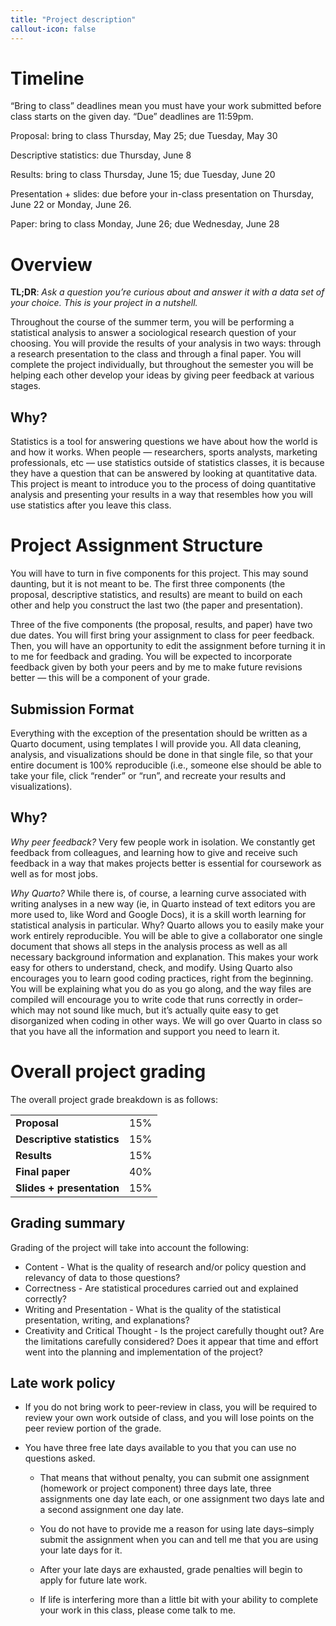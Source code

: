 ```yaml
---
title: "Project description"
callout-icon: false
---
```


# Timeline

"Bring to class" deadlines mean you must have your work submitted before class starts on the given day. "Due" deadlines are 11:59pm.

Proposal: bring to class Thursday, May 25; due Tuesday, May 30

Descriptive statistics: due Thursday, June 8

Results: bring to class Thursday, June 15; due Tuesday, June 20

Presentation + slides: due before your in-class presentation on Thursday, June 22 or Monday, June 26.

Paper: bring to class Monday, June 26; due Wednesday, June 28

# Overview

**TL;DR**: *Ask a question you're curious about and answer it with a data set of your choice. This is your project in a nutshell.*

Throughout the course of the summer term, you will be performing a statistical analysis to answer a sociological research question of your choosing. You will provide the results of your analysis in two ways: through a research presentation to the class and through a final paper. You will complete the project individually, but throughout the semester you will be helping each other develop your ideas by giving peer feedback at various stages.

::: callout-tip
## Why?

Statistics is a tool for answering questions we have about how the world is and how it works. When people --- researchers, sports analysts, marketing professionals, etc --- use statistics outside of statistics classes, it is because they have a question that can be answered by looking at quantitative data. This project is meant to introduce you to the process of doing quantitative analysis and presenting your results in a way that resembles how you will use statistics after you leave this class.
:::

# Project Assignment Structure

You will have to turn in five components for this project. This may sound daunting, but it is not meant to be. The first three components (the proposal, descriptive statistics, and results) are meant to build on each other and help you construct the last two (the paper and presentation).

Three of the five components (the proposal, results, and paper) have two due dates. You will first bring your assignment to class for peer feedback. Then, you will have an opportunity to edit the assignment before turning it in to me for feedback and grading. You will be expected to incorporate feedback given by both your peers and by me to make future revisions better --- this will be a component of your grade.

## Submission Format

Everything with the exception of the presentation should be written as a Quarto document, using templates I will provide you. All data cleaning, analysis, and visualizations should be done in that single file, so that your entire document is 100% reproducible (i.e., someone else should be able to take your file, click "render" or "run", and recreate your results and visualizations).

::: callout-tip
## Why?

*Why peer feedback?* Very few people work in isolation. We constantly get feedback from colleagues, and learning how to give and receive such feedback in a way that makes projects better is essential for coursework as well as for most jobs.

*Why Quarto?* While there is, of course, a learning curve associated with writing analyses in a new way (ie, in Quarto instead of text editors you are more used to, like Word and Google Docs), it is a skill worth learning for statistical analysis in particular. Why? Quarto allows you to easily make your work entirely reproducible. You will be able to give a collaborator one single document that shows all steps in the analysis process as well as all necessary background information and explanation. This makes your work easy for others to understand, check, and modify. Using Quarto also encourages you to learn good coding practices, right from the beginning. You will be explaining what you do as you go along, and the way files are compiled will encourage you to write code that runs correctly in order--which may not sound like much, but it's actually quite easy to get disorganized when coding in other ways. We will go over Quarto in class so that you have all the information and support you need to learn it.
:::

# Overall project grading

The overall project grade breakdown is as follows:

|                            |     |
|----------------------------|-----|
| **Proposal**               | 15% |
| **Descriptive statistics** | 15% |
| **Results**                | 15% |
| **Final paper**            | 40% |
| **Slides + presentation**  | 15% |

## Grading summary

Grading of the project will take into account the following:

-   Content - What is the quality of research and/or policy question and relevancy of data to those questions?
-   Correctness - Are statistical procedures carried out and explained correctly?
-   Writing and Presentation - What is the quality of the statistical presentation, writing, and explanations?
-   Creativity and Critical Thought - Is the project carefully thought out? Are the limitations carefully considered? Does it appear that time and effort went into the planning and implementation of the project?

## Late work policy

-   If you do not bring work to peer-review in class, you will be required to review your own work outside of class, and you will lose points on the peer review portion of the grade.

-   You have three free late days available to you that you can use no questions asked.

    -   That means that without penalty, you can submit one assignment (homework or project component) three days late, three assignments one day late each, or one assignment two days late and a second assignment one day late.

    -   You do not have to provide me a reason for using late days--simply submit the assignment when you can and tell me that you are using your late days for it.

    -   After your late days are exhausted, grade penalties will begin to apply for future late work.

    -   If life is interfering more than a little bit with your ability to complete your work in this class, please come talk to me.
